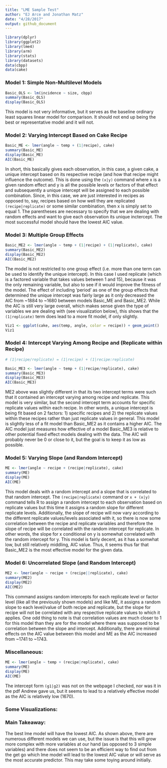 ```yaml
---
title: "LME Sample Test"
author: "EJ Arce and Jonathan Matz"
date: "4/28/2017"
output: github_document
---
```


```r
library(dplyr)
library(ggplot2)
library(lme4)
library(arm)
library(stats)
library(datasets)
data(cbpp)
data(cake)
```

### Model 1: Simple Non-Multilevel Models

```r
Basic_OLS <- lm(incidence ~ size, cbpp)
summary(Basic_OLS)
display(Basic_OLS)
```

This model is not very informative, but it serves as the baseline ordinary least squares linear model for comparison. It should not end up being the best or representative model and it will not.

### Model 2: Varying Intercept Based on Cake Recipe

```r
Basic_ME <- lmer(angle ~ temp + (1|recipe), cake)
summary(Basic_ME)
display(Basic_ME)
AIC(Basic_ME)
```

In short, this basically gives each observation, in this case, a given cake, a unique intercept based on its respective recipe (and how that recipe might influence the outcome). This is done using the `(x|y)` command where x is a given random effect and y is all the possible levels or factors of that effect and subsequently a unique intercept will be assigned to each possible combination. Since, in this case, we are just interested in recipes as opposed to, say, recipes based on how well they are replicated `(recipe|replicate)` or some similar combination, then x is simply set to equal 1. The parentheses are necessary to specify that we are dealing with random effects and want to give each observation its unique inctercept. The most successful model should have the lowest AIC value.

### Model 3: Multiple Group Effects

```r
Basic_ME2 <- lmer(angle ~ temp + (1|recipe) + (1|replicate), cake)
summary(Basic_ME2)
display(Basic_ME2)
AIC(Basic_ME2)
```

The model is not restricted to one group effect (i.e. more than one term can be used to identify the unique intercept).  In this case I used replicate (which is a factored variable that takes values between 1 and 15), because it was the only remaining variable, but also to see if it would improve the fitness of the model. The effect of including 'period' as one of the group effects that determined the unique intercept was fairly large as it only decreased the AIC from ~1884 to ~1680 between models Basic_ME and Basic_ME2. While the AIC is still very large overall, which makes sense given the type of variables we are dealing with (see visualization below), this shows that the `(1|replicate)` term does lead to a more fit model, if only slightly.

```r
Viz1 <- ggplot(cake, aes(temp, angle, color = recipe)) + geom_point()
Viz1
```

### Model 4: Intercept Varying Among Recipe and (Replicate within Recipe)

```r
# (1|recipe/replicate) = (1|recipe) + (1|recipe:replicate)

Basic_ME3 <- lmer(angle ~ temp + (1|recipe/replicate), cake)
summary(Basic_ME3)
display(Basic_ME3)
AIC(Basic_ME3)
```

ME2 above was slightly different in that its two intercept terms were such that it contained an intercept varying among recipe and replicate. This model is very similar, but the second intercept term accounts for specific replicate values within each recipe. In other words, a unique intercept is being fit based on 2 factors: 1) specific recipes and 2) the replicate values within these recipes rather than just replicate values in general. This model is slightly less of a fit model than Basic_ME2 as it contains a higher AIC. The AIC model just measures how effective of a model Basic_ME3 is relative to other potential fixed effect models dealing with the data.  The AIC will probably never be 0 or close to it, but the goal is to keep it as low as possible.

### Model 5: Varying Slope (and Random Intercept)

```r
ME <- lmer(angle ~ recipe + (recipe|replicate), cake)
summary(ME)
display(ME)
AIC(ME)
```

This model deals with a random intercept and a slope that is correlated to that random intercept. The `(recipe|replicate)` command or `x + (x|y)` command tells R to assign a random intercept to each observation based on replicate values but this time it assigns a random slope for different replicate levels. Additionally, the slope of recipe will now vary according to the different replicate values/levels associated with it, so there is now some correlation between the recipe and replicate variables and therefore the slope of recipe will be correlated with the random intercept for replicate. In other words, the slope for x conditional on y is somewhat correlated with the random intercept for y. This model is fairly decent, as it has a somwhat low, but still relatively middling, AIC value. Thus, it seems thus far that Basic_ME2 is the most effective model for the given data.

### Model 6: Uncorrelated Slope (and Random Intercept)

```r
ME2 <- lmer(angle ~ recipe + (recipe||replicate), cake)
summary(ME2)
display(ME2)
AIC(ME2)
```

This command assigns random intercepts for each replicate level or factor level (like all the previously shown models) and like ME, it assigns a random slope to each level/value of both recipe and replicate, but the slope for recipe will not be correlated with any respective replicate values to which it applies. One odd thing to note is that correlation values are much closer to 1 for this model than they are for the model where there was supposed to be correlation between the slope and intercept. Additionally, there are minimal effects on the AIC value between this model and ME as the AIC increased from ~1741 to ~1743.

### Miscellaneous:

```r
ME <- lmer(angle ~ temp + (recipe|replicate), cake)
summary(ME)
display(ME)
AIC(ME)
```

The intercept form `(g1|g2)` was not on the webpage I checked, nor was it in the pdf Andrew gave us, but it seems to lead to a relatively effective model as the AIC is relatively low (1670).

### Some Visualizations:

### Main Takeaway:

The best lme model will have the lowest AIC. As shown above, there are numerous different models we can use, but the issue is that this will grow more complex with more variables at our hand (as opposed to 3 simple variables) and there does not seem to be an efficient way to find out from the get go which lme model will lead to the lowest AIC value or will serve as the most accurate predictor. This may take some toying around initially.
